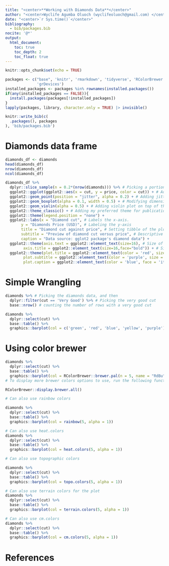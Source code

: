 ```yaml
---
title: "<center>**Working with Diamonds Data**</center>"
author: "<center>Wyclife Agumba Oluoch (wyclifeoluoch@gmail.com) </center>"
date: "<center>`r Sys.time()`</center>"
bibliography: 
  - bib/packages.bib
nocite: '@*'
output: 
  html_document:
    toc: true
    toc_depth: 2
    toc_float: true
---
```


```r
knitr::opts_chunk$set(echo = TRUE)
```


```r
packages <- c("base", 'knitr', 'rmarkdown', 'tidyverse', 'RColorBrewer',
              'grDevices')
installed_packages <- packages %in% rownames(installed.packages())
if(any(installed_packages == FALSE)){
  install.packages(packages[!installed_packages])
}
lapply(packages, library, character.only = TRUE) |> invisible()
```

```r
knitr::write_bib(c(
  .packages(), packages
), 'bib/packages.bib')
```

# Diamonds data frame

```r
diamonds_df <- diamonds
head(diamonds_df)
nrow(diamonds_df)
ncol(diamonds_df)
```

```r
diamonds_df %>% 
  dplyr::slice_sample(n = 0.2*(nrow(diamonds))) %>% # Picking a portion of the data-set
  ggplot2::ggplot(ggplot2::aes(x = cut, y = price, color = cut)) + # Adding the mapping variables
  ggplot2::geom_point(position = "jitter", alpha = 0.2) + # Adding jitter and alpha
  ggplot2::geom_boxplot(alpha = 0.1, width = 0.5) + # Modifying dimensions of the boxplot 
  ggplot2::geom_violin(alpha = 0.5) + # Adding violin plot on top of the box and jitter
  ggplot2::theme_classic() + # Adding my preferred theme for publication.
  ggplot2::theme(legend.position = "none") +
  ggplot2::labs(x = "Diamond cut", # Labels the x-axis.
       y = "Diamonds Price (USD)", # Labeling the y-axis
       title = "Diamond cut against price", # Setting tibble of the plot
       subtitle = "Preview of diamond cut versus price", # Descriptive title beneath TITLE
       caption = "Data source: gglot2 package's diamond data") +
  ggplot2::theme(axis.text = ggplot2::element_text(size=16), # Size of labels on tick-marks
        axis.title = ggplot2::element_text(size=16,face="bold")) + # Size of axis labels
  ggplot2::theme(plot.title = ggplot2::element_text(color = 'red', size = 18, face = 'bold'),
        plot.subtitle = ggplot2::element_text(color = 'purple', size = 14, face = 'italic'),
        plot.caption = ggplot2::element_text(color = 'blue', face = 'italic'))
```
# Simple Wrangling

```r
diamonds %>% # Picking the diamonds data, and then
  dplyr::filter(cut == 'Very Good') %>% # Picking the very good cut 
  base::nrow() # counting the number of rows with a very good cut

diamonds %>% 
  dplyr::select(cut) %>% 
  base::table() %>% 
  graphics::barplot(col = c('green', 'red', 'blue', 'yellow', 'purple'))
```

# Using color brewer

```r
diamonds %>% 
  dplyr::select(cut) %>% 
  base::table() %>% 
  graphics::barplot(col = RColorBrewer::brewer.pal(n = 5, name = "RdBu"))
# To display more brewer colors options to use, run the following function:

RColorBrewer::display.brewer.all()

# Can also use rainbow colors

diamonds %>% 
  dplyr::select(cut) %>% 
  base::table() %>% 
  graphics::barplot(col = rainbow(5, alpha = 1))

# Can also use heat.colors
diamonds %>% 
  dplyr::select(cut) %>% 
  base::table() %>% 
  graphics::barplot(col = heat.colors(5, alpha = 1))

# Can also use topographic colors

diamonds %>% 
  dplyr::select(cut) %>% 
  base::table() %>% 
  graphics::barplot(col = topo.colors(5, alpha = 1))

# Can also use terrain colors for the plot
diamonds %>% 
  dplyr::select(cut) %>% 
  base::table() %>% 
  graphics::barplot(col = terrain.colors(5, alpha = 1))

# Can also use cm.colors
diamonds %>% 
  dplyr::select(cut) %>% 
  base::table() %>% 
  graphics::barplot(col = cm.colors(5, alpha = 1)) 

```

# References
